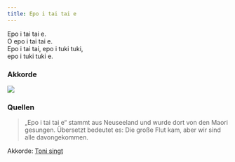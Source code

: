 ```yaml
---
title: Epo i tai tai e
---
```



Epo i tai tai e.  
O epo i tai tai e.  
Epo i tai tai,
epo i tuki tuki,  
epo i tuki tuki e.  


### Akkorde

![](/sheetmusic/epo-i-tai-tai-e-akkorde.png)


### Quellen

> „Epo i tai tai e“ stammt aus Neuseeland und wurde dort von den Maori gesungen.
Übersetzt bedeutet es: Die große Flut kam, aber wir sind alle davongekommen.

Akkorde: [Toni singt](https://www.toni-singt.de/wp-content/uploads/2024/06/Liedblatt-06-24.pdf)


